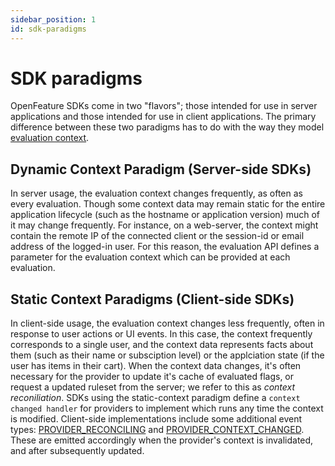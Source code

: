 ```yaml
---
sidebar_position: 1
id: sdk-paradigms
---
```


# SDK paradigms

OpenFeature SDKs come in two "flavors"; those intended for use in server applications and those intended for use in client applications.
The primary difference between these two paradigms has to do with the way they model [evaluation context](/specification/sections/evaluation-context).

## Dynamic Context Paradigm (Server-side SDKs)

In server usage, the evaluation context changes frequently, as often as every evaluation.
Though some context data may remain static for the entire application lifecycle (such as the hostname or application version) much of it may change frequently.
For instance, on a web-server, the context might contain the remote IP of the connected client or the session-id or email address of the logged-in user.
For this reason, the evaluation API defines a parameter for the evaluation context which can be provided at each evaluation.

## Static Context Paradigms (Client-side SDKs)

In client-side usage, the evaluation context changes less frequently, often in response to user actions or UI events.
In this case, the context frequently corresponds to a single user, and the context data represents facts about them (such as their name or subsciption level) or the applciation state (if the user has items in their cart).
When the context data changes, it's often necessary for the provider to update it's cache of evaluated flags, or request a updated ruleset from the server; we refer to this as _context reconiliation_.
SDKs using the static-context paradigm define a `context changed handler` for providers to implement which runs any time the context is modified.
Client-side implementations include some additional event types: [PROVIDER_RECONCILING](/docs/reference/concepts/events#provider_reconciling-static-contextclient-side-only) and [PROVIDER_CONTEXT_CHANGED](/docs/reference/concepts/events#provider_context_changed-static-contextclient-side-only).
These are emitted accordingly when the provider's context is invalidated, and after subsequently updated.

